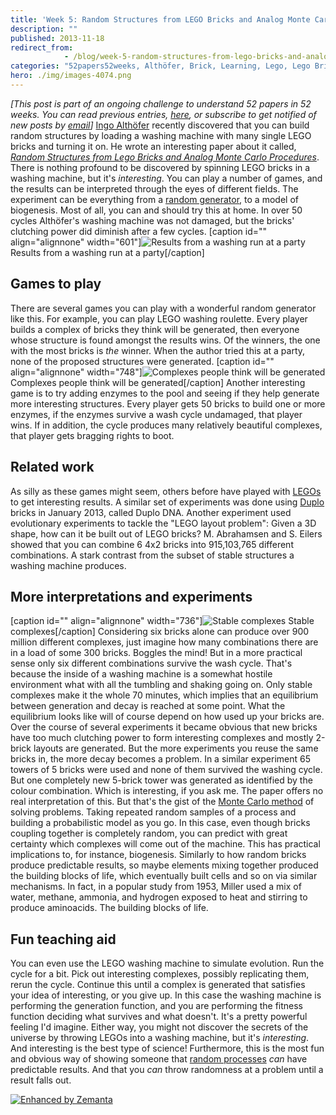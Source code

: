 ```yaml
---
title: 'Week 5: Random Structures from LEGO Bricks and Analog Monte Carlo Procedures'
description: ""
published: 2013-11-18
redirect_from: 
            - /blog/week-5-random-structures-from-lego-bricks-and-analog-monte-carlo-procedures/swizec/6422
categories: "52papers52weeks, Althöfer, Brick, Learning, Lego, Lego Bricks, Monte Carlo, Personal, Washing machine"
hero: ./img/images-4074.png
---
```

_\[This post is part of an ongoing challenge to understand 52 papers in 52 weeks. You can read previous entries, [here](http://swizec.com/blog/category/52-papers-in-52-weeks), or subscribe to get notified of new posts by [email](http://swiz.ec/52papers-list)]_ [Ingo Althöfer](http://www.althofer.de/) recently discovered that you can build random structures by loading a washing machine with many single LEGO bricks and turning it on. He wrote an interesting paper about it called, [_Random Structures from Lego Bricks and Analog Monte Carlo Procedures_](http://www.althofer.de/random-lego-structures.pdf). There is nothing profound to be discovered by spinning LEGO bricks in a washing machine, but it&#x27;s _interesting_. You can play a number of games, and the results can be interpreted through the eyes of different fields. The experiment can be everything from a [random generator](http://en.wikipedia.org/wiki/Random_number_generation "Random number generation"), to a model of biogenesis. Most of all, you can and should try this at home. In over 50 cycles Althöfer&#x27;s washing machine was not damaged, but the bricks&#x27; clutching power did diminish after a few cycles. \[caption id=&quot;&quot; align=&quot;alignnone&quot; width=&quot;601&quot;]![Results from a washing run at a party](./img/images-4074.png "Results from a washing run at a party") Results from a washing run at a party\[/caption]

## Games to play

There are several games you can play with a wonderful random generator like this. For example, you can play LEGO washing roulette. Every player builds a complex of bricks they think will be generated, then everyone whose structure is found amongst the results wins. Of the winners, the one with the most bricks is _the_ winner. When the author tried this at a party, none of the proposed structures were generated. \[caption id=&quot;&quot; align=&quot;alignnone&quot; width=&quot;748&quot;]![Complexes people think will be generated](./img/images-4075.png "Complexes people think will be generated") Complexes people think will be generated\[/caption] Another interesting game is to try adding enzymes to the pool and seeing if they help generate more interesting structures. Every player gets 50 bricks to build one or more enzymes, if the enzymes survive a wash cycle undamaged, that player wins. If in addition, the cycle produces many relatively beautiful complexes, that player gets bragging rights to boot.

## Related work

As silly as these games might seem, others before have played with [LEGOs](http://www.lego.com/ "Lego") to get interesting results. A similar set of experiments was done using [Duplo](http://duplo.lego.com/ "Lego Duplo") bricks in January 2013, called Duplo DNA. Another experiment used evolutionary experiments to tackle the &quot;LEGO layout problem&quot;: Given a 3D shape, how can it be built out of LEGO bricks? M. Abrahamsen and S. Eilers showed that you can combine 6 4x2 bricks into 915,103,765 different combinations. A stark contrast from the subset of stable structures a washing machine produces.

## More interpretations and experiments

\[caption id=&quot;&quot; align=&quot;alignnone&quot; width=&quot;736&quot;]![Stable complexes](./img/images-4078.png "Stable complexes") Stable complexes\[/caption] Considering six bricks alone can produce over 900 million different complexes, just imagine how many combinations there are in a load of some 300 bricks. Boggles the mind! But in a more practical sense only six different combinations survive the wash cycle. That&#x27;s because the inside of a washing machine is a somewhat hostile environment what with all the tumbling and shaking going on. Only stable complexes make it the whole 70 minutes, which implies that an equilibrium between generation and decay is reached at some point. What the equilibrium looks like will of course depend on how used up your bricks are. Over the course of several experiments it became obvious that new bricks have too much clutching power to form interesting complexes and mostly 2-brick layouts are generated. But the more experiments you reuse the same bricks in, the more decay becomes a problem. In a similar experiment 65 towers of 5 bricks were used and none of them survived the washing cycle. But one completely new 5-brick tower was generated as identified by the colour combination. Which is interesting, if you ask me. The paper offers no real interpretation of this. But that&#x27;s the gist of the [Monte Carlo method](http://en.wikipedia.org/wiki/Monte_Carlo_method "Monte Carlo method") of solving problems. Taking repeated random samples of a process and building a probabilistic model as you go. In this case, even though bricks coupling together is completely random, you can predict with great certainty which complexes will come out of the machine. This has practical implications to, for instance, biogenesis. Similarly to how random bricks produce predictable results, so maybe elements mixing together produced the building blocks of life, which eventually built cells and so on via similar mechanisms. In fact, in a popular study from 1953, Miller used a mix of water, methane, ammonia, and hydrogen exposed to heat and stirring to produce aminoacids. The building blocks of life.

## Fun teaching aid

You can even use the LEGO washing machine to simulate evolution. Run the cycle for a bit. Pick out interesting complexes, possibly replicating them, rerun the cycle. Continue this until a complex is generated that satisfies your idea of interesting, or you give up. In this case the washing machine is performing the generation function, and you are performing the fitness function deciding what survives and what doesn&#x27;t. It&#x27;s a pretty powerful feeling I&#x27;d imagine. Either way, you might not discover the secrets of the universe by throwing LEGOs into a washing machine, but it&#x27;s _interesting_. And interesting is the best type of science! Furthermore, this is the most fun and obvious way of showing someone that [random processes](http://en.wikipedia.org/wiki/Stochastic_process "Stochastic process") _can_ have predictable results. And that you _can_ throw randomness at a problem until a result falls out.

[![Enhanced by Zemanta](http://img.zemanta.com/zemified_e.png?x-id=579463e7-5669-4c3a-b545-0752a65f11db)](http://www.zemanta.com/?px "Enhanced by Zemanta")
